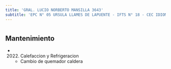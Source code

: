 ```yaml
---
title: 'GRAL. LUCIO NORBERTO MANSILLA 3643'
subtitle: 'EPC N° 05 URSULA LLAMES DE LAPUENTE - IFTS N° 18 - CEC IDIOMAS EXTRANJEROS N° 02'
---
```


#


## Mantenimiento

*  (2022) Calefaccion y Refrigeracion 
    + Cambio de quemador caldera




